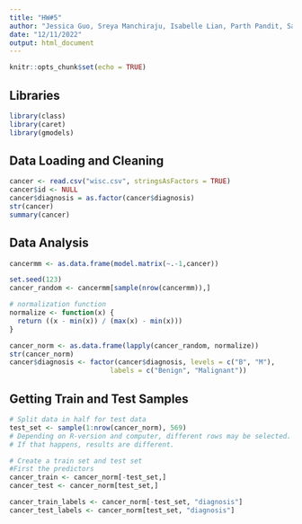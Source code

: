 ```yaml
---
title: "HW#5"
author: "Jessica Guo, Sreya Manchiraju, Isabelle Lian, Parth Pandit, Satvik Suneja"
date: "12/11/2022"
output: html_document
---
```


```r
knitr::opts_chunk$set(echo = TRUE)
```

## Libraries
```r
library(class)
library(caret)
library(gmodels)
```

## Data Loading and Cleaning
```r
cancer <- read.csv("wisc.csv", stringsAsFactors = TRUE)
cancer$id <- NULL
cancer$diagnosis = as.factor(cancer$diagnosis)
str(cancer)
summary(cancer)
```

## Data Analysis
```r
cancermm <- as.data.frame(model.matrix(~.-1,cancer))

set.seed(123)
cancer_random <- cancermm[sample(nrow(cancermm)),]

# normalization function 
normalize <- function(x) {
  return ((x - min(x)) / (max(x) - min(x)))
}

cancer_norm <- as.data.frame(lapply(cancer_random, normalize))
str(cancer_norm)
cancer$diagnosis <- factor(cancer$diagnosis, levels = c("B", "M"), 
                         labels = c("Benign", "Malignant"))
```

## Getting Train and Test Samples
```r
# Split data in half for test data
test_set <- sample(1:nrow(cancer_norm), 569) 
# Depending on R-version and computer, different rows may be selected. 
# If that happens, results are different. 

# Create a train set and test set
#First the predictors 
cancer_train <- cancer_norm[-test_set,]
cancer_test <- cancer_norm[test_set,]

cancer_train_labels <- cancer_norm[-test_set, "diagnosis"]
cancer_test_labels <- cancer_norm[test_set, "diagnosis"]
```
